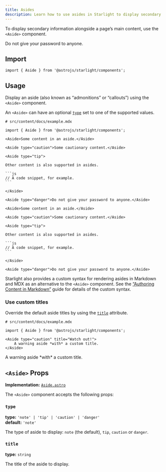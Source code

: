 ```yaml
---
title: Asides
description: Learn how to use asides in Starlight to display secondary information alongside a page’s main content.
---
```



To display secondary information alongside a page’s main content, use the `<Aside>` component.


<Preview>

<Aside slot="preview" type="danger">
	Do not give your password to anyone.
</Aside>

</Preview>

## Import

```tsx
import { Aside } from '@astrojs/starlight/components';
```

## Usage

Display an aside (also known as “admonitions” or “callouts”) using the `<Aside>` component.

An `<Aside>` can have an optional [`type`](#type) set to one of the supported values.

<Preview>

````mdx
# src/content/docs/example.mdx

import { Aside } from '@astrojs/starlight/components';

<Aside>Some content in an aside.</Aside>

<Aside type="caution">Some cautionary content.</Aside>

<Aside type="tip">

Other content is also supported in asides.

```js
// A code snippet, for example.
```

</Aside>

<Aside type="danger">Do not give your password to anyone.</Aside>
````

<Fragment slot="preview">

    <Aside>Some content in an aside.</Aside>

    <Aside type="caution">Some cautionary content.</Aside>

    <Aside type="tip">

    Other content is also supported in asides.

    ```js
    // A code snippet, for example.
    ```

    </Aside>

    <Aside type="danger">Do not give your password to anyone.</Aside>

</Fragment>

</Preview>

Starlight also provides a custom syntax for rendering asides in Markdown and MDX as an alternative to the `<Aside>` component.
See the [“Authoring Content in Markdown”](/guides/authoring-content/#asides) guide for details of the custom syntax.

### Use custom titles

Override the default aside titles by using the [`title`](#title) attribute.

<Preview>

```mdx 'title="Watch out!"'
# src/content/docs/example.mdx

import { Aside } from '@astrojs/starlight/components';

<Aside type="caution" title="Watch out!">
	A warning aside *with* a custom title.
</Aside>
```

<Aside slot="preview" type="caution" title="Watch out!">
	A warning aside *with* a custom title.
</Aside>

</Preview>

## `<Aside>` Props

**Implementation:** [`Aside.astro`](https://github.com/withastro/starlight/blob/main/packages/starlight/user-components/Aside.astro)

The `<Aside>` component accepts the following props:

### `type`

**type:** `'note' | 'tip' | 'caution' | 'danger'`  
**default:** `'note'`

The type of aside to display: `note` (the default), `tip`, `caution` or `danger`.

### `title`

**type:** `string`

The title of the aside to display.
